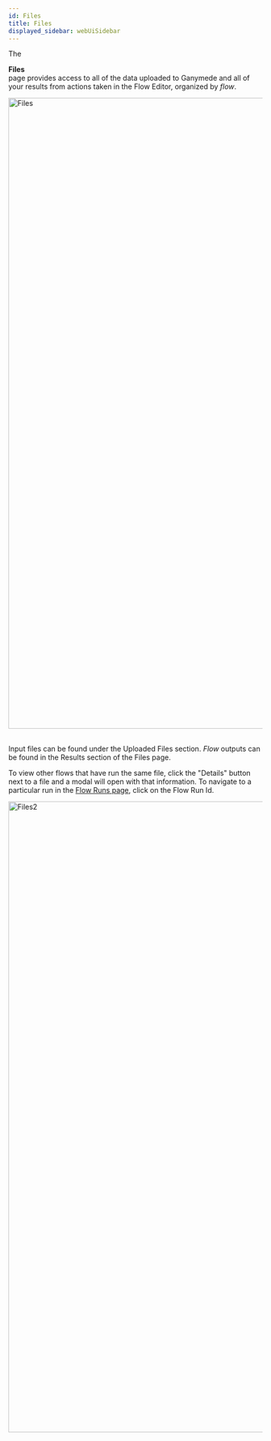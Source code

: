 ```yaml
---
id: Files
title: Files
displayed_sidebar: webUiSidebar
---
```



The <div className="button purple_button"><FolderOutlined /> **Files**</div> page provides access to all of the data uploaded to Ganymede and all of your results from actions taken in the Flow Editor, organized by _flow_.

<img width="1249" alt="Files" src="https://user-images.githubusercontent.com/46538575/225719095-f45c79ac-13c7-41ea-b81d-f0c23755e329.png"/>
&nbsp;

Input files can be found under the Uploaded Files section.   _Flow_ outputs can be found in the Results section of the Files page.

To view other flows that have run the same file, click the "Details" button next to a file and a modal will open with that information. 
To navigate to a particular run in the [Flow Runs page](FlowRuns.mdx), click on the Flow Run Id.

<img width="1249" alt="Files2" src="https://user-images.githubusercontent.com/46538575/225719151-ac781bc9-de68-4074-8b37-141ce558bc42.png"/>
